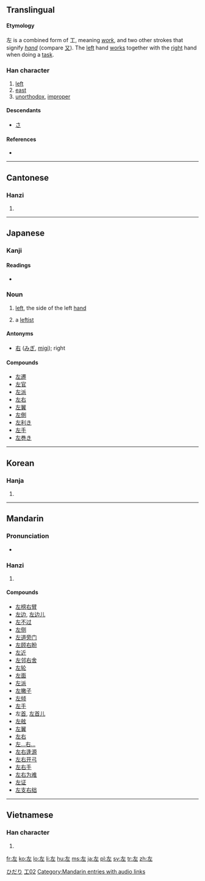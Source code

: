 ==Translingual==

====Etymology====
左 is a combined form of 工, meaning ''[[work]]'', and two other strokes that signify ''[[hand]]'' (compare  [[又]]). The [[left]] hand [[works]] together with the [[right]] hand when doing a [[task]].

===Han character===
{{Han char|rn=48|rad=工|as=02|sn=5|four=4001<sub>1</sub>|canj=大一 (KM)}}

# [[left]]
# [[east]]
# [[unorthodox]], [[improper]]

====Descendants====
* [[さ]]

====References====
* {{Han ref|kx=0325.080|dkj=08720|dj=0626.070|hdz=10411.050|uh=5DE6|ud=24038|bh=A5AA|bd=42410}}

----

==Cantonese==

===Hanzi===
{{yue-hanzi|jyut=|y=jo2}}

# {{defn|Cantonese|sort=工02}}

----

==Japanese==

===Kanji===
{{ja-kanji|grade=|rs=工02}}

====Readings====
* {{ja-readings|on=[[さ]] (sa)|kun=[[ひだり]] (hidari), [[もとる]] (motoru), [[たすける]] (tasukeru)}}

===Noun===
{{ja-noun|kk|hira=ひだり|rom=hidari}}

# {{context|direction}} [[left]], the side of the left [[hand]]
# {{context|politics|lang=ja}} a [[leftist]]

====Antonyms====
*{{sense|left}} [[右]] ([[みぎ]], [[migi]]); right

====Compounds====
* [[左遷]]
* [[左官]]
* [[左派]]
* [[左右]]
* [[左翼]]
* [[左側]]
* [[左利き]]
* [[左手]]
* [[左巻き]]

[[Category:1000 Japanese basic words|ひだり]]
[[Category:Grade 1 kanji|工02]]

----

==Korean==

===Hanja===
{{ko-hanja|hangeul=좌|eumhun=左|rv=jwa|mr=chwa}}

# {{defn|Korean|sort=工02}}

----

==Mandarin==

===Pronunciation===
*{{audio|zh-zuǒ.ogg|audio}}

===Hanzi===
{{cmn-hanzi|pin=[[zuǒ]] ([[zuo3]])|wg=tso<sup>3</sup>}}

# {{defn|Mandarin|sort=工02}}

====Compounds====
* [[左榜右臂]]
* [[左边]], [[左边儿]]
* [[左不过]]
* [[左侧]]
* [[左道旁门]]
* [[左顾右盼]]
* [[左近]]
* [[左邻右舍]]
* [[左轮]]
* [[左面]]
* [[左派]]
* [[左撇子]]
* [[左倾]]
* [[左手]]
* 左[[首]], [[左首儿]]
* [[左舷]]
* [[左翼]]
* [[左右]]
* [[左…右…]]
* [[左右逢源]]
* [[左右开弓]]
* [[左右手]]
* [[左右为难]]
* [[左证]]
* [[左支右绌]]

[[Category:Mandarin entries with audio links]]

----

==Vietnamese==

===Han character===
{{vi-hantu|[[tả]], [[tá]]|rs=工02}}

# {{defn|Vietnamese|sort=工02}}

[[fr:左]]
[[ko:左]]
[[lo:左]]
[[li:左]]
[[hu:左]]
[[ms:左]]
[[ja:左]]
[[pl:左]]
[[sv:左]]
[[tr:左]]
[[zh:左]]